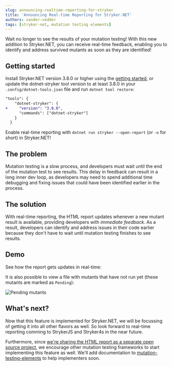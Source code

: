 ```yaml
---
slug: announcing-realtime-reporting-for-stryker
title: 'Announcing Real-time Reporting for Stryker.NET'
authors: xander-vedder
tags: [stryker-net, mutation testing elements]
---
```


Wait no longer to see the results of your mutation testing! With this new addition to Stryker.NET, you can receive real-time feedback, enabling you to identify and address survived mutants as soon as they are identified!

<!-- truncate -->

## Getting started

Install Stryker.NET version 3.8.0 or higher using the [getting started](/docs/stryker-net/getting-started/), or update the dotnet-stryker tool version to at least 3.8.0 in your `.config/dotnet-tools.json` file and run `dotnet tool restore`:

```diff
"tools": {
    "dotnet-stryker": {
+     "version": "3.8.0",
      "commands": ["dotnet-stryker"]
    }
  }
```

Enable real-time reporting with `dotnet run stryker --open-report` (or `-o` for short) in Stryker.NET!

## The problem

Mutation testing is a slow process, and developers must wait until the end of the mutation test to see results. This delay in feedback can result in a long inner dev loop, as developers may need to spend additional time debugging and fixing issues that could have been identified earlier in the process.

## The solution

With real-time reporting, the HTML report updates whenever a new mutant result is available, providing developers with _immediate feedback_. As a result, developers can identify and address issues in their code earlier because they don't have to wait until mutation testing finishes to see results.

## Demo

See how the report gets updates in real-time:


<ReactPlayer playing controls url="/videos/realtime-reporting.mp4" width="100%" height="100%" />

It is also possible to view a file with mutants that have not run yet (these mutants are marked as `Pending`):

![Pending mutants](/images/blogs/pending-mutants.png)

## What's next?

Now that this feature is implemented for Stryker.NET, we will be focussing of getting it into all other flavors as well. So look forward to real-time reporting comming to StrykerJS and Stryker4s in the near future.

Furthermore, since [we're sharing the HTML report as a separate open source project](/blog/2019-04-03-one-mutation-testing-html-report.md), we encourage other mutation testing frameworks to start implementing this feature as well. We'll add documentation to [mutation-testing-elements](https://github.com/stryker-mutator/mutation-testing-elements/) to help implementers soon.
